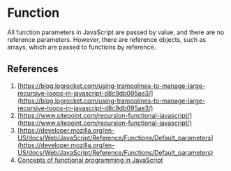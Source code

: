 # Function

All function parameters in JavaScript are passed by value, and there are no reference parameters.
However, there are reference objects, such as arrays, which are passed to functions by reference.

## References

1. [https://blog.logrocket.com/using-trampolines-to-manage-large-recursive-loops-in-javascript-d8c9db095ae3/](https://blog.logrocket.com/using-trampolines-to-manage-large-recursive-loops-in-javascript-d8c9db095ae3/)
2. [https://www.sitepoint.com/recursion-functional-javascript/](https://www.sitepoint.com/recursion-functional-javascript/)
3. [https://developer.mozilla.org/en-US/docs/Web/JavaScript/Reference/Functions/Default_parameters](https://developer.mozilla.org/en-US/docs/Web/JavaScript/Reference/Functions/Default_parameters)
4. [Concepts of functional programming in JavaScript](https://medium.com/the-renaissance-developer/concepts-of-functional-programming-in-javascript-6bc84220d2aa)
